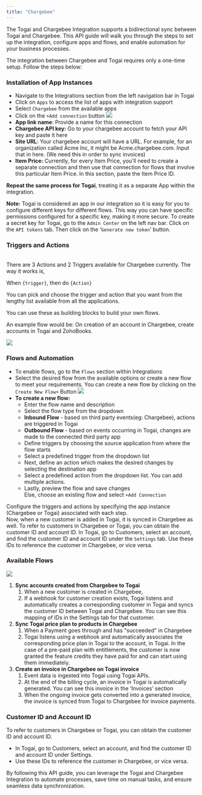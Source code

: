 ```yaml
---
title: "Chargebee"
---
```


The Togai and Chargebee Integration supports a bidirectional sync between Togai and Chargebee. This API guide will walk you through the steps to set up the integration, configure apps and flows, and enable automation for your business processes.

The integration between Chargebee and Togai requires only a one-time setup. Follow the steps below:

###  Installation of App Instances  
* Navigate to the Integrations section from the left navigation bar in Togai
* Click on `Apps` to access the list of apps with integration support
* Select `Chargebee` from the available apps
* Click on the `+Add connection` button
![](/docs/integrations/images/b7c1203-image.png) 
* **App link name**: Provide a name for this connection
* **Chargebee API key:** Go to your chargebee account to fetch your API key and paste it here
* **Site URL**: Your chargebee account will have a URL. For example, for an organization called Acme Inc, it might be Acme.chargebee.com. Input that in here. (We need this in order to sync invoices)
* **Item Price:** Currently, for every Item Price, you'll need to create a separate connection and then use that connection for flows that involve this particular Item Price. In this section, paste the Item Price ID.

**Repeat the same process for Togai**, treating it as a separate App within the integration.

**Note:** Togai is considered an app in our integration so it is easy for you to configure different keys for different flows. This way you can have specific permissions configured for a specific key, making it more secure. To create a secret key for Togai, go to the `Admin Center` on the left nav bar. Click on the `API tokens` tab. Then click on the ‘`Generate new token`’ button.

###  Triggers and Actions
[](#triggers-and-actions)  
There are 3 Actions and 2 Triggers available for Chargebee currently. The way it works is,

When `{trigger}`, then do `{Action}`

You can pick and choose the trigger and action that you want from the lengthy list available from all the applications. 

You can use these as building blocks to build your own flows.

An example flow would be: On creation of an account in Chargebee, create accounts in Togai and ZohoBooks. 

![](/docs/integrations/images/6dc67aa-image.png) 
###  Flows and Automation
* To enable flows, go to the `Flows` section within Integrations
* Select the desired flow from the available options or create a new flow to meet your requirements. You can create a new flow by clicking on the `Create New Flow+` Button
![](/docs/integrations/images/d3f89f5-image.png) 
* **To create a new flow:**  
   * Enter the flow name and description  
   * Select the flow type from the dropdown  
   * **Inbound Flow** \- based on third party events(eg: Chargebee), actions are triggered in Togai  
   * **Outbound Flow** \- based on events occurring in Togai, changes are made to the connected third party app  
   * Define triggers by choosing the source application from where the flow starts  
   * Select a predefined trigger from the dropdown list  
   * Next, define an action which makes the desired changes by selecting the destination app  
   * Select a predefined action from the dropdown list. You can add multiple actions.  
   * Lastly, preview the flow and save changes  
   Else, choose an existing flow and select `+Add Connection`

Configure the triggers and actions by specifying the app instance (Chargebee or Togai) associated with each step.  
Now, when a new customer is added in Togai, it is synced in Chargebee as well. To refer to customers in Chargebee or Togai, you can obtain the customer ID and account ID. In Togai, go to Customers, select an account, and find the customer ID and account ID under the `Settings` tab. Use these IDs to reference the customer in Chargebee, or vice versa.

###  Available Flows
![](/docs/integrations/images/20968c8-image.png) 
1. **Sync accounts created from Chargebee to Togai**  
   1. When a new customer is created in Chargebee,  
   2. If a webhook for customer creation exists, Togai listens and automatically creates a corresponding customer in Togai and syncs the customer ID between Togai and Chargebee. You can see this mapping of IDs in the Settings tab for that customer.
2. **Sync Togai price plan to products in Chargebee**  
   1. When a Payment goes through and has "succeeded" in Chargebee  
   2. Togai listens using a webhook and automatically associates the corresponding price plan in Togai to the account, in Togai. In the case of a pre-paid plan with entitlements, the customer is now granted the feature credits they have paid for and can start using them immediately.
3. **Create an invoice in Chargebee on Togai invoice**  
   1. Event data is ingested into Togai using Togai APIs.  
   2. At the end of the billing cycle, an invoice in Togai is automatically generated. You can see this invoice in the ‘Invoices’ section  
   3. When the ongoing invoice gets converted into a generated invoice, the invoice is synced from Togai to Chargebee for invoice payments.

###  Customer ID and Account ID

To refer to customers in Chargebee or Togai, you can obtain the customer ID and account ID.

* In Togai, go to Customers, select an account, and find the customer ID and account ID under Settings.
* Use these IDs to reference the customer in Chargebee, or vice versa.

By following this API guide, you can leverage the Togai and Chargebee Integration to automate processes, save time on manual tasks, and ensure seamless data synchronization.